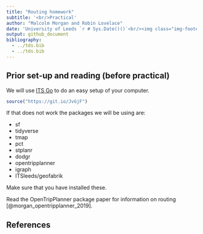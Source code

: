 ```yaml
---
title: "Routing homework"
subtitle: '<br/>Practical'
author: "Malcolm Morgan and Robin Lovelace"
date: 'University of Leeds `r # Sys.Date()()`<br/><img class="img-footer" alt="" src="https://comms.leeds.ac.uk/wp-content/themes/toolkit-wordpress-theme/img/logo.png">'
output: github_document
bibliography: 
  - ../tds.bib
  - ../tds.bib
---
```


## Prior set-up and reading (before practical)

We will use [ITS Go](https://itsleeds.github.io/go/) to do an easy setup of your computer.

```r
source("https://git.io/JvGjF")
```

If that does not work the packages we will be using are:

* sf
* tidyverse
* tmap
* pct
* stplanr
* dodgr
* opentripplanner
* igraph
* ITSleeds/geofabrik

Make sure that you have installed these.

Read the OpenTripPlanner package paper for information on routing [@morgan_opentripplanner_2019].

<!-- ## The practical (during and after practical) -->

<!-- Ensure that you have completed the exercises in the practical session (see the [`practicals.2f6-routing.pdf`](https://github.com/ITSLeeds/TDS/releases/download/0.20.1/practicals.2f6-routing.pdf) file in https://github.com/ITSLeeds/TDS/releases ) -->

<!-- ## An RMarkdown template -->

<!-- - Read Chapter 2 of the definitive guide to the .Rmd file format [@xie_r_2018]: https://bookdown.org/yihui/rmarkdown/basics.html -->

<!-- - Create a new project called `tdsproject` (or similar) and create a new RMarkdown file by running the following command (you must have installed `usethis` with `install.packages("usethis")`): -->

<!-- ```{r, eval=FALSE} -->
<!-- usethis::use_readme_rmd() -->
<!-- ``` -->

<!-- On line 32 of the resulting file, replace this line -->

<!-- ``` -->
<!-- plot(pressure) -->
<!-- ``` -->

<!-- with this: -->

<!-- ```{r, eval=FALSE} -->
<!-- m1 = lm(pressure ~ temperature, data = pressure) -->
<!-- plot(pressure) -->
<!-- lines(pressure$temperature, m1$fitted.values, col = "red") -->
<!-- ``` -->

<!-- Knit the file. You should see something that looks like this. -->
<!-- What is wrong with the prediction? -->

<!-- Challenge: generate a model prediction that more accurately models the relationship between pressure and temperature (hint: the code ` + I(temperature^2)` may help, the result should look something like that shown below). -->

<!-- ```{r, echo=FALSE} -->
<!-- m1 = lm(pressure ~ temperature, data = pressure) -->
<!-- m2 = lm(pressure ~ temperature + I(temperature^2), data = pressure) -->
<!-- m3 = lm(log(pressure) ~ temperature + I(temperature^2), data = pressure) -->
<!-- plot(pressure) -->
<!-- lines(pressure$temperature, m1$fitted.values, col = "red") -->
<!-- lines(pressure$temperature, m2$fitted.values, col = "blue") -->
<!-- lines(pressure$temperature, exp(m3$fitted.values), col = "yellow") -->
<!-- ``` -->

<!-- Try to reproduce the output of this file: https://github.com/ITSLeeds/TDS/blob/master/coursework-template.Rmd -->

<!-- The results should look something like this: https://github.com/ITSLeeds/TDS/blob/master/coursework-template.md -->

<!-- Challenge: knit the document to create a file called coursework-template.pdf. -->

<!-- **Hint**: to reproduce the figure above, see this file: https://github.com/ITSLeeds/TDS/blob/master/practicals/6-routing-homework.Rmd -->

## References


